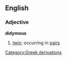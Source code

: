==English==
===Adjective===
'''didymous'''
#[[twin]]; occurring in [[pair]]s
[[Category:Greek derivations]]